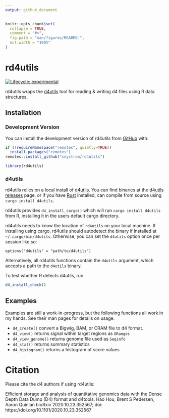 ```yaml
---
output: github_document
---
```


<!-- README.md is generated from README.Rmd. Please edit that file -->

```r
knitr::opts_chunk$set(
  collapse = TRUE,
  comment = "#>",
  fig.path = "man/figures/README-",
  out.width = "100%"
)
```

# rd4utils

<!-- badges: start -->
[![Lifecycle: experimental](https://img.shields.io/badge/lifecycle-experimental-orange.svg)](https://www.tidyverse.org/lifecycle/#experimental)
<!-- badges: end -->

rd4utils wraps the [d4utils](https://github.com/38/d4-format) tool for reading &
writing d4 files using R data structures.

## Installation

### Development Version
You can install the development version of rd4utils from [GitHub](https://github.com/snystrom/rd4utils) with:

```r
if (!requireNamespace("remotes", quietly=TRUE))
  install.packages("remotes")
remotes::install_github("snystrom/rd4utils")
```

```r
library(rd4utils)
```

### d4utils

rd4utils relies on a local install of
[d4utils](https://github.com/38/d4-format). You can find binaries at the
[d4utils releases](https://github.com/38/d4-format/releases) page, or if you
have [Rust](https://www.rust-lang.org/tools/install) installed, can compile from
source using `cargo install d4utils`.

rd4utils provides `d4_install_cargo()` which will run `cargo install d4utils`
from R, installing it in the users default cargo directory.

rd4utils needs to know the location of `rd4utils` on your local machine. If
installing using cargo, rd4utils should autodetect the binary if installed at
`~/.cargo/bin/d4utils`. Otherwise, you can set the `d4utils` option once per
session like so:

`options("d4utils" = "path/to/d4utils")`

Alternatively, all rd4utils functions contain the `d4utils` argument, which
accepts a path to the `d4utils` binary.

To test whether R detects d4utils, run 
```r
d4_install_check()
```

## Examples

Examples are still a work-in-progress, but the following functions all work in
my hands. See their man pages for details on usage.

 - `d4_create()` convert a Bigwig, BAM, or CRAM file to d4 format.
 - `d4_view()` returns signal within target regions as `GRanges`
 - `d4_view_genome()` returns genome file used as `Seqinfo`
 - `d4_stat()` returns summary statistics
 - `d4_histogram()` returns a histogram of score values

# Citation

Please cite the d4 authors if using rd4utils:

Efficient storage and analysis of quantitative genomics data with the Dense
Depth Data Dump (D4) format and d4tools. Hao Hou, Brent S Pedersen, Aaron
Quinlan bioRxiv 2020.10.23.352567; doi: https://doi.org/10.1101/2020.10.23.352567
